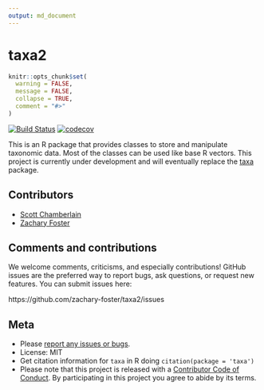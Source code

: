 ```yaml
---
output: md_document
---
```


taxa2
====

```r
knitr::opts_chunk$set(
  warning = FALSE,
  message = FALSE,
  collapse = TRUE,
  comment = "#>"
)
```

[![Build Status](https://travis-ci.org/zachary-foster/taxa2.svg?branch=main)](https://travis-ci.org/zachary-foster/taxa2)
[![codecov](https://codecov.io/gh/zachary-foster/taxa2/branch/main/graph/badge.svg)](https://codecov.io/gh/zachary-foster/taxa2)


This is an R package that provides classes to store and manipulate taxonomic data.
Most of the classes can be used like base R vectors.
This project is currently under development and will eventually replace the [taxa](https://github.com/ropensci/taxa) package.

## Contributors

* [Scott Chamberlain](https://github.com/sckott)
* [Zachary Foster](https://github.com/zachary-foster)

## Comments and contributions

We welcome comments, criticisms, and especially contributions!
GitHub issues are the preferred way to report bugs, ask questions, or request new features.
You can submit issues here:

https://github.com/zachary-foster/taxa2/issues

## Meta

* Please [report any issues or bugs](https://github.com/zachary-foster/taxa2/issues).
* License: MIT
* Get citation information for `taxa` in R doing `citation(package = 'taxa')`
* Please note that this project is released with a [Contributor Code of Conduct](CONDUCT.md). By participating in this project you agree to abide by its terms.
